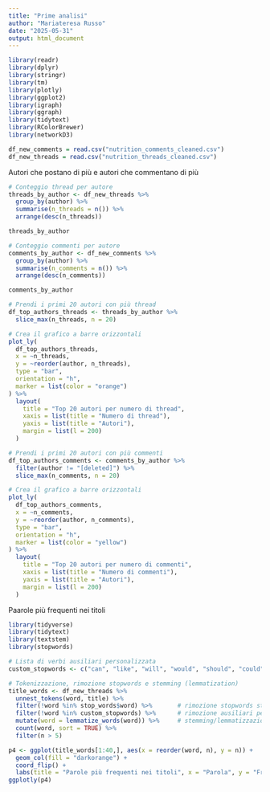 ```yaml
---
title: "Prime analisi"
author: "Mariateresa Russo"
date: "2025-05-31"
output: html_document
---
```


```r
library(readr)
library(dplyr)
library(stringr)
library(tm)
library(plotly)
library(ggplot2)
library(igraph)
library(ggraph)
library(tidytext)
library(RColorBrewer)
library(networkD3)

df_new_comments = read.csv("nutrition_comments_cleaned.csv")
df_new_threads = read.csv("nutrition_threads_cleaned.csv")
```

Autori che postano di più e autori che commentano di più
```r
# Conteggio thread per autore
threads_by_author <- df_new_threads %>%
  group_by(author) %>%
  summarise(n_threads = n()) %>%
  arrange(desc(n_threads))

threads_by_author

# Conteggio commenti per autore
comments_by_author <- df_new_comments %>%
  group_by(author) %>%
  summarise(n_comments = n()) %>%
  arrange(desc(n_comments))

comments_by_author
```

```r
# Prendi i primi 20 autori con più thread
df_top_authors_threads <- threads_by_author %>%
  slice_max(n_threads, n = 20)

# Crea il grafico a barre orizzontali
plot_ly(
  df_top_authors_threads,
  x = ~n_threads,
  y = ~reorder(author, n_threads),
  type = "bar",
  orientation = "h",
  marker = list(color = "orange")
) %>%
  layout(
    title = "Top 20 autori per numero di thread",
    xaxis = list(title = "Numero di thread"),
    yaxis = list(title = "Autori"),
    margin = list(l = 200)
  )

```
```r
# Prendi i primi 20 autori con più commenti
df_top_authors_comments <- comments_by_author %>%
  filter(author != "[deleted]") %>%
  slice_max(n_comments, n = 20)

# Crea il grafico a barre orizzontali
plot_ly(
  df_top_authors_comments,
  x = ~n_comments,
  y = ~reorder(author, n_comments),
  type = "bar",
  orientation = "h",
  marker = list(color = "yellow")
) %>%
  layout(
    title = "Top 20 autori per numero di commenti",
    xaxis = list(title = "Numero di commenti"),
    yaxis = list(title = "Autori"),
    margin = list(l = 200)
  )
```


Paarole più frequenti nei titoli
```r
library(tidyverse)
library(tidytext)
library(textstem)  
library(stopwords)  

# Lista di verbi ausiliari personalizzata
custom_stopwords <- c("can", "like", "will", "would", "should", "could")

# Tokenizzazione, rimozione stopwords e stemming (lemmatization)
title_words <- df_new_threads %>%
  unnest_tokens(word, title) %>%
  filter(!word %in% stop_words$word) %>%       # rimozione stopwords standard
  filter(!word %in% custom_stopwords) %>%      # rimozione ausiliari personalizzati
  mutate(word = lemmatize_words(word)) %>%     # stemming/lemmatizzazione
  count(word, sort = TRUE) %>%
  filter(n > 5)

p4 <- ggplot(title_words[1:40,], aes(x = reorder(word, n), y = n)) +
  geom_col(fill = "darkorange") +
  coord_flip() +
  labs(title = "Parole più frequenti nei titoli", x = "Parola", y = "Frequenza")
ggplotly(p4)
```



